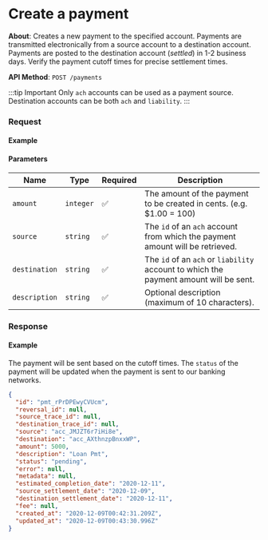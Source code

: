 
# Create a payment

**About**: Creates a new payment to the specified account. Payments are transmitted electronically from a source account to a destination account. Payments are posted to the destination account (_settled_) in 1-2 business days. Verify the payment cutoff times for precise settlement times.

**API Method**: `POST /payments`

:::tip Important
Only `ach` accounts can be used as a payment source. Destination accounts can be both `ach` and `liability`.
:::

### Request

#### Example
<PaymentsCreate />

#### Parameters

| Name          | Type      | Required | Description                                                                           |
|---------------|-----------|----------|---------------------------------------------------------------------------------------|
| `amount`      | `integer` | ✅        | The amount of the payment to be created in cents. (e.g. $1.00 = 100)                  |
| `source`      | `string`  | ✅        | The `id` of an `ach` account from which the payment amount will be retrieved.         |
| `destination` | `string`  | ✅        | The `id` of an `ach` or `liability` account to which the payment amount will be sent. |
| `description` | `string`  | ✅        | Optional description (maximum of 10 characters).                                      |
### Response

#### Example

The payment will be sent based on the cutoff times. The `status` of the payment will be updated when the payment is sent to our banking networks.

```json
{
  "id": "pmt_rPrDPEwyCVUcm",
  "reversal_id": null,
  "source_trace_id": null,
  "destination_trace_id": null,
  "source": "acc_JMJZT6r7iHi8e",
  "destination": "acc_AXthnzpBnxxWP",
  "amount": 5000,
  "description": "Loan Pmt",
  "status": "pending",
  "error": null,
  "metadata": null,
  "estimated_completion_date": "2020-12-11",
  "source_settlement_date": "2020-12-09",
  "destination_settlement_date": "2020-12-11",
  "fee": null,
  "created_at": "2020-12-09T00:42:31.209Z",
  "updated_at": "2020-12-09T00:43:30.996Z"
}
```
